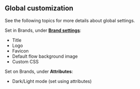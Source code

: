 ## Global customization

See the following topics for more details about global settings.

Set in Brands, under **[Brand settings](../../../sys-mgmt/brands.md#branding-settings)**:

- Title
- Logo
- Favicon
- Default flow background image
- Custom CSS

Set on Brands, under **Attributes**:

- Dark/Light mode (set using attributes)
